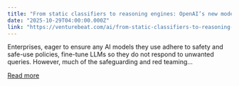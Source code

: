 ```yaml
---
title: "From static classifiers to reasoning engines: OpenAI’s new model rethinks content moderation"
date: "2025-10-29T04:00:00.000Z"
link: "https://venturebeat.com/ai/from-static-classifiers-to-reasoning-engines-openais-new-model-rethinks"
---
```


Enterprises, eager to ensure any AI models they use adhere to safety and safe-use policies, fine-tune LLMs so they do not respond to unwanted queries. However, much of the safeguarding and red teaming...

[Read more](https://venturebeat.com/ai/from-static-classifiers-to-reasoning-engines-openais-new-model-rethinks)
